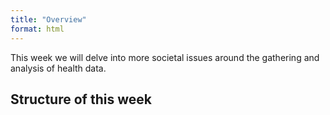```yaml
---
title: "Overview"
format: html
---
```


This week we will delve into more societal issues around the gathering and analysis of health data.

## Structure of this week
